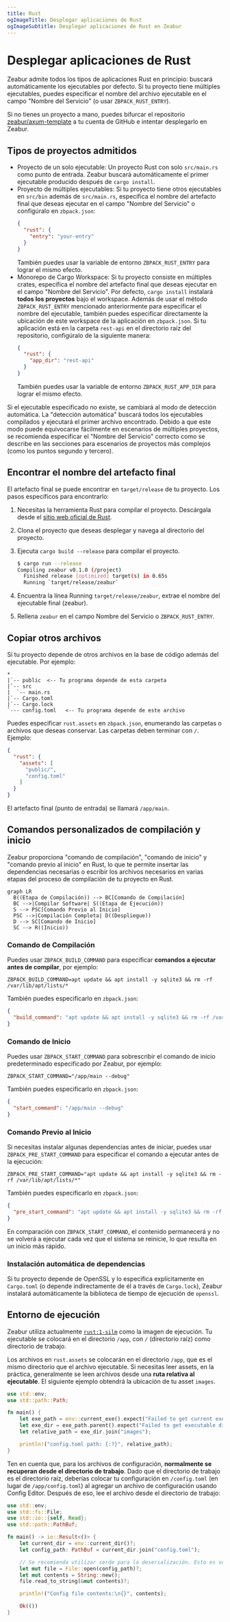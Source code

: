 ```yaml
---
title: Rust
ogImageTitle: Desplegar aplicaciones de Rust
ogImageSubtitle: Desplegar aplicaciones de Rust en Zeabur
---
```


# Desplegar aplicaciones de Rust

Zeabur admite todos los tipos de aplicaciones Rust en principio: buscará automáticamente los ejecutables por defecto. Si tu proyecto tiene múltiples ejecutables, puedes especificar el nombre del archivo ejecutable en el campo "Nombre del Servicio" (o usar `ZBPACK_RUST_ENTRY`).

Si no tienes un proyecto a mano, puedes bifurcar el repositorio [zeabur/axum-template](https://github.com/zeabur/axum-template) a tu cuenta de GitHub e intentar desplegarlo en Zeabur.

## Tipos de proyectos admitidos

- Proyecto de un solo ejecutable: Un proyecto Rust con solo `src/main.rs` como punto de entrada. Zeabur buscará automáticamente el primer ejecutable producido después de `cargo install`.
- Proyecto de múltiples ejecutables: Si tu proyecto tiene otros ejecutables en `src/bin` además de `src/main.rs`, especifica el nombre del artefacto final que deseas ejecutar en el campo "Nombre del Servicio" o configúralo en `zbpack.json`:
  ```json
  {
    "rust": {
      "entry": "your-entry"
    }
  }
  ```
  También puedes usar la variable de entorno `ZBPACK_RUST_ENTRY` para lograr el mismo efecto.
- Monorepo de Cargo Workspace: Si tu proyecto consiste en múltiples crates, especifica el nombre del artefacto final que deseas ejecutar en el campo "Nombre del Servicio". Por defecto, `cargo install` instalará **todos los proyectos** bajo el workspace. Además de usar el método `ZBPACK_RUST_ENTRY` mencionado anteriormente para especificar el nombre del ejecutable, también puedes especificar directamente la ubicación de este workspace de la aplicación en `zbpack.json`. Si tu aplicación está en la carpeta `rest-api` en el directorio raíz del repositorio, configúralo de la siguiente manera:
  ```json
  {
    "rust": {
      "app_dir": "rest-api"
    }
  }
  ```
  También puedes usar la variable de entorno `ZBPACK_RUST_APP_DIR` para lograr el mismo efecto.

Si el ejecutable especificado no existe, se cambiará al modo de detección automática. La "detección automática" buscará todos los ejecutables compilados y ejecutará el primer archivo encontrado. Debido a que este modo puede equivocarse fácilmente en escenarios de múltiples proyectos, se recomienda especificar el "Nombre del Servicio" correcto como se describe en las secciones para escenarios de proyectos más complejos (como los puntos segundo y tercero).

## Encontrar el nombre del artefacto final

El artefacto final se puede encontrar en `target/release` de tu proyecto. Los pasos específicos para encontrarlo:

1. Necesitas la herramienta Rust para compilar el proyecto. Descárgala desde el [sitio web oficial de Rust](https://www.rust-lang.org).
2. Clona el proyecto que deseas desplegar y navega al directorio del proyecto.
3. Ejecuta `cargo build --release` para compilar el proyecto.

    ```bash
    $ cargo run --release
    Compiling zeabur v0.1.0 (/project)
      Finished release [optimized] target(s) in 0.65s
      Running `target/release/zeabur`
    ```

4. Encuentra la línea Running `target/release/zeabur`, extrae el nombre del ejecutable final (zeabur).
5. Rellena `zeabur` en el campo Nombre del Servicio o `ZBPACK_RUST_ENTRY`.

## Copiar otros archivos

Si tu proyecto depende de otros archivos en la base de código además del ejecutable. Por ejemplo:

```plain
*
|`-- public  <-- Tu programa depende de esta carpeta
|`-- src
|  `-- main.rs
|`-- Cargo.toml
|`-- Cargo.lock
`--- config.toml   <-- Tu programa depende de este archivo
```

Puedes especificar `rust.assets` en `zbpack.json`, enumerando las carpetas o archivos que deseas conservar. Las carpetas deben terminar con `/`. Ejemplo:

```json
{
  "rust": {
    "assets": [
      "public/",
      "config.toml"
    ]
  }
}
```

El artefacto final (punto de entrada) se llamará `/app/main`.

## Comandos personalizados de compilación y inicio

Zeabur proporciona "comando de compilación", "comando de inicio" y "comando previo al inicio" en Rust, lo que te permite insertar las dependencias necesarias o escribir los archivos necesarios en varias etapas del proceso de compilación de tu proyecto en Rust.

```mermaid
graph LR
  B((Etapa de Compilación)) --> BC[Comando de Compilación]
  BC -->|Compilar Software| S((Etapa de Ejecución))
  S --> PSC[Comando Previo al Inicio]
  PSC -->|Compilación Completa| D((Despliegue))
  D --> SC[Comando de Inicio]
  SC --> R((Inicio))
```

### Comando de Compilación

Puedes usar `ZBPACK_BUILD_COMMAND` para especificar **comandos a ejecutar antes de compilar**, por ejemplo:

```
ZBPACK_BUILD_COMMAND=apt update && apt install -y sqlite3 && rm -rf /var/lib/apt/lists/*
```

También puedes especificarlo en `zbpack.json`:

```json
{
  "build_command": "apt update && apt install -y sqlite3 && rm -rf /var/lib/apt/lists/*"
}
```

### Comando de Inicio

Puedes usar `ZBPACK_START_COMMAND` para sobrescribir el comando de inicio predeterminado especificado por Zeabur, por ejemplo:

```
ZBPACK_START_COMMAND="/app/main --debug"
```

También puedes especificarlo en `zbpack.json`:

```json
{
  "start_command": "/app/main --debug"
}
```

### Comando Previo al Inicio

Si necesitas instalar algunas dependencias antes de iniciar, puedes usar `ZBPACK_PRE_START_COMMAND` para especificar el comando a ejecutar antes de la ejecución:

```
ZBPACK_PRE_START_COMMAND="apt update && apt install -y sqlite3 && rm -rf /var/lib/apt/lists/*"
```

También puedes especificarlo en `zbpack.json`:

```json
{
  "pre_start_command": "apt update && apt install -y sqlite3 && rm -rf /var/lib/apt/lists/*"
}
```

En comparación con `ZBPACK_START_COMMAND`, el contenido permanecerá y no se volverá a ejecutar cada vez que el sistema se reinicie, lo que resulta en un inicio más rápido.

### Instalación automática de dependencias

Si tu proyecto depende de OpenSSL y lo especifica explícitamente en `Cargo.toml` (o depende indirectamente de él a través de `Cargo.lock`), Zeabur instalará automáticamente la biblioteca de tiempo de ejecución de `openssl`.

## Entorno de ejecución

Zeabur utiliza actualmente [`rust:1-silm`](https://hub.docker.com/_/rust) como la imagen de ejecución. Tu ejecutable se colocará en el directorio `/app`, con `/` (directorio raíz) como directorio de trabajo.

Los archivos en `rust.assets` se colocarán en el directorio `/app`, que es el mismo directorio que el archivo ejecutable. Si necesitas leer assets, en la práctica, generalmente se leen archivos desde una **ruta relativa al ejecutable**. El siguiente ejemplo obtendrá la ubicación de tu asset `images`.

```rust
use std::env;
use std::path::Path;

fn main() {
    let exe_path = env::current_exe().expect("Failed to get current executable path");
    let exe_dir = exe_path.parent().expect("Failed to get executable directory");
    let relative_path = exe_dir.join("images");

    println!("config.toml path: {:?}", relative_path);
}
```

Ten en cuenta que, para los archivos de configuración, **normalmente se recuperan desde el directorio de trabajo**. Dado que el directorio de trabajo es el directorio raíz, deberías colocar tu configuración en `/config.toml` (en lugar de `/app/config.toml`) al agregar un archivo de configuración usando Config Editor. Después de eso, lee el archivo desde el directorio de trabajo:

```rust
use std::env;
use std::fs::File;
use std::io::{self, Read};
use std::path::PathBuf;

fn main() -> io::Result<()> {
    let current_dir = env::current_dir()?;
    let config_path: PathBuf = current_dir.join("config.toml");

    // Se recomienda utilizar serde para la deserialización. Esto es solo una demostración, por lo que aquí se utiliza read_to_string.
    let mut file = File::open(config_path)?;
    let mut contents = String::new();
    file.read_to_string(&mut contents)?;

    println!("Config file contents:\n{}", contents);

    Ok(())
}
```
